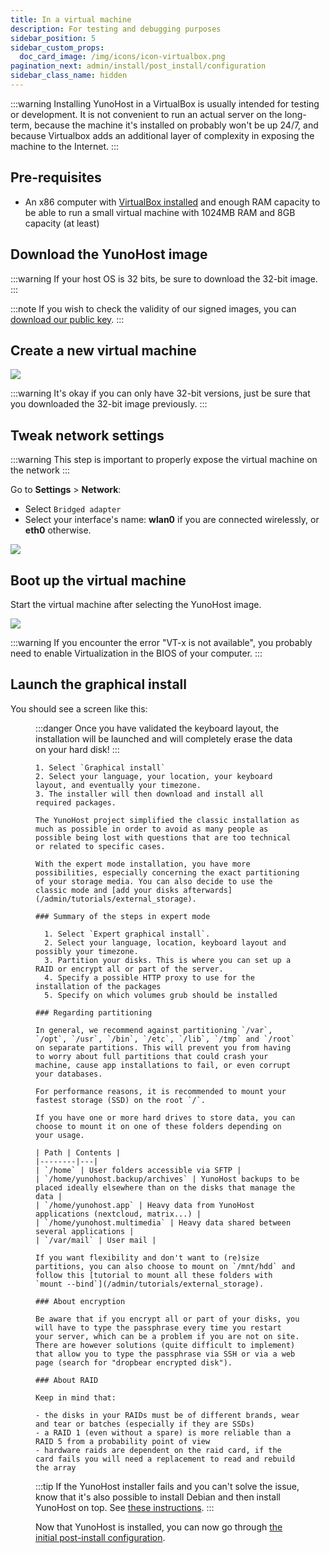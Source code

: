 ```yaml
---
title: In a virtual machine
description: For testing and debugging purposes
sidebar_position: 5
sidebar_custom_props:
  doc_card_image: /img/icons/icon-virtualbox.png
pagination_next: admin/install/post_install/configuration
sidebar_class_name: hidden
---
```



:::warning
Installing YunoHost in a VirtualBox is usually intended for testing or development. It is not convenient to run an actual server on the long-term, because the machine it's installed on probably won't be up 24/7, and because Virtualbox adds an additional layer of complexity in exposing the machine to the Internet.
:::

## <FAIcon icon="fa-list-alt"/> Pre-requisites

- An x86 computer with [VirtualBox installed](https://www.virtualbox.org/wiki/Downloads) and enough RAM capacity to be able to run a small virtual machine with 1024MB RAM and 8GB capacity (at least)

## <FAIcon icon="fa-download"/> Download the YunoHost image

:::warning
If your host OS is 32 bits, be sure to download the 32-bit image.
:::

:::note
If you wish to check the validity of our signed images, you can [download our public key](https://forge.yunohost.org/keys/yunohost_bookworm.asc).
:::

<YunoHostImagesList hardware="virtualbox"/>

## Create a new virtual machine

![](/img/softwares/virtualbox_1.png)

:::warning
It's okay if you can only have 32-bit versions, just be sure that you downloaded the 32-bit image previously.
:::

## Tweak network settings

:::warning
This step is important to properly expose the virtual machine on the network
:::

Go to **Settings** > **Network**:

- Select `Bridged adapter`
- Select your interface's name:
    **wlan0** if you are connected wirelessly, or **eth0** otherwise.

![](/img/softwares/virtualbox_2.png)

## <FAIcon icon="fa-plug"/> Boot up the virtual machine

Start the virtual machine after selecting the YunoHost image.

![](/img/softwares/virtualbox_2.1.png)

:::warning
If you encounter the error "VT-x is not available", you probably need to enable Virtualization in the BIOS of your computer.
:::

## <FAIcon icon="fa-rocket"/> Launch the graphical install

You should see a screen like this:

<Figure caption="Preview of the ISO menu" src="/img/softwares/virtualbox_3.png"/>

<Tabs>
  <TabItem value="classic" label="Classic installation on a whole disk">
    :::danger
    Once you have validated the keyboard layout, the installation will be launched and will completely erase the data on your hard disk!
    :::

    1. Select `Graphical install`
    2. Select your language, your location, your keyboard layout, and eventually your timezone.
    3. The installer will then download and install all required packages.
  </TabItem>
  <TabItem value="expert" label="Installation in expert mode">

    The YunoHost project simplified the classic installation as much as possible in order to avoid as many people as possible being lost with questions that are too technical or related to specific cases.

    With the expert mode installation, you have more possibilities, especially concerning the exact partitioning of your storage media. You can also decide to use the classic mode and [add your disks afterwards](/admin/tutorials/external_storage).

    ### Summary of the steps in expert mode

      1. Select `Expert graphical install`.
      2. Select your language, location, keyboard layout and possibly your timezone.
      3. Partition your disks. This is where you can set up a RAID or encrypt all or part of the server.
      4. Specify a possible HTTP proxy to use for the installation of the packages
      5. Specify on which volumes grub should be installed

    ### Regarding partitioning

    In general, we recommend against partitioning `/var`, `/opt`, `/usr`, `/bin`, `/etc`, `/lib`, `/tmp` and `/root` on separate partitions. This will prevent you from having to worry about full partitions that could crash your machine, cause app installations to fail, or even corrupt your databases.

    For performance reasons, it is recommended to mount your fastest storage (SSD) on the root `/`.

    If you have one or more hard drives to store data, you can choose to mount it on one of these folders depending on your usage.

    | Path | Contents |
    |--------|---|
    | `/home` | User folders accessible via SFTP |
    | `/home/yunohost.backup/archives` | YunoHost backups to be placed ideally elsewhere than on the disks that manage the data |
    | `/home/yunohost.app` | Heavy data from YunoHost applications (nextcloud, matrix...) |
    | `/home/yunohost.multimedia` | Heavy data shared between several applications |
    | `/var/mail` | User mail |

    If you want flexibility and don't want to (re)size partitions, you can also choose to mount on `/mnt/hdd` and follow this [tutorial to mount all these folders with `mount --bind`](/admin/tutorials/external_storage).

    ### About encryption

    Be aware that if you encrypt all or part of your disks, you will have to type the passphrase every time you restart your server, which can be a problem if you are not on site. There are however solutions (quite difficult to implement) that allow you to type the passphrase via SSH or via a web page (search for "dropbear encrypted disk").

    ### About RAID

    Keep in mind that:

    - the disks in your RAIDs must be of different brands, wear and tear or batches (especially if they are SSDs)
    - a RAID 1 (even without a spare) is more reliable than a RAID 5 from a probability point of view
    - hardware raids are dependent on the raid card, if the card fails you will need a replacement to read and rebuild the array

  </TabItem>
</Tabs>

:::tip
If the YunoHost installer fails and you can't solve the issue, know that it's also possible to install Debian and then install YunoHost on top. See [these instructions](/admin/install/install_on/on_top_of_debian#-run-the-install-script).
:::

Now that YunoHost is installed, you can now go through [the initial post-install configuration](/admin/install/post_install/configuration).
